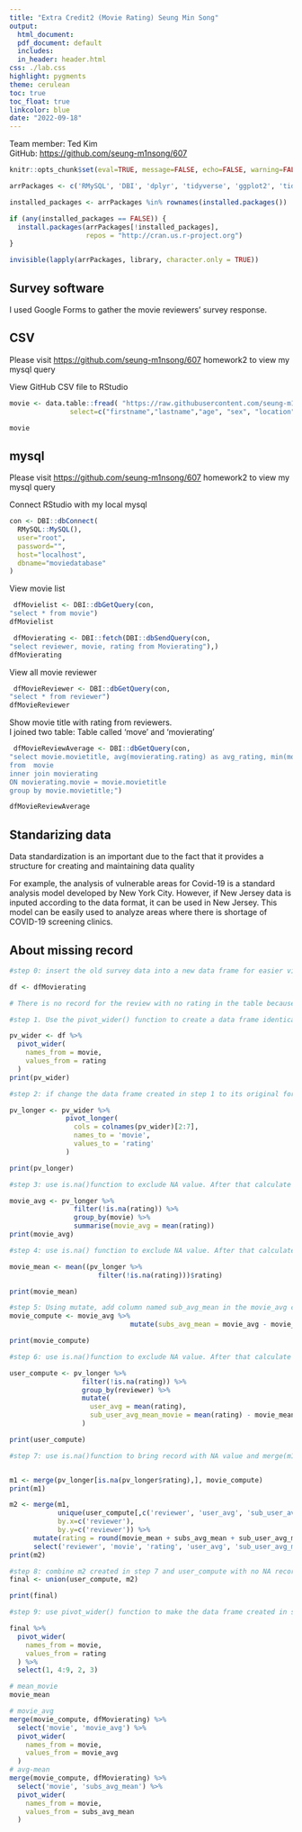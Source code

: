 ---
title: "Extra Credit2 (Movie Rating) Seung Min Song"
output:  
  html_document:
  pdf_document: default
  includes:
  in_header: header.html
css: ./lab.css
highlight: pygments
theme: cerulean
toc: true
toc_float: true
linkcolor: blue
date: "2022-09-18"
---
Team member: Ted Kim\
GitHub: <https://github.com/seung-m1nsong/607>\


```{r setup, include=FALSE}
knitr::opts_chunk$set(eval=TRUE, message=FALSE, echo=FALSE, warning=FALSE)
```

```{r install-packages, echo=FALSE}

arrPackages <- c('RMySQL', 'DBI', 'dplyr', 'tidyverse', 'ggplot2', 'tidyr')

installed_packages <- arrPackages %in% rownames(installed.packages())

if (any(installed_packages == FALSE)) {
  install.packages(arrPackages[!installed_packages], 
                   repos = "http://cran.us.r-project.org")
}

invisible(lapply(arrPackages, library, character.only = TRUE))

```
## Survey software

I used Google Forms to gather the movie reviewers' survey response. \

## CSV

Please visit <https://github.com/seung-m1nsong/607> homework2 to view my mysql query\

View GitHub CSV file to RStudio
```{r reviewdata-data}
movie <- data.table::fread( "https://raw.githubusercontent.com/seung-m1nsong/607/main/homework2/Movie_Rating.csv", 
               select=c("firstname","lastname","age", "sex", "location","SpiderMan","Thor","Top_Gun","Morbius","Toronto", "Doctor_Strange"))

movie
```


## mysql

Please visit <https://github.com/seung-m1nsong/607> homework2 to view my mysql query\

Connect RStudio with my local mysql
```{r dbconnect-data}
con <- DBI::dbConnect(
  RMySQL::MySQL(), 
  user="root", 
  password="",
  host="localhost", 
  dbname="moviedatabase"
)
```

View movie list
```{r movielist-data}
 dfMovielist <- DBI::dbGetQuery(con, 
"select * from movie")
dfMovielist
```

```{r movierating-data}
 dfMovierating <- DBI::fetch(DBI::dbSendQuery(con, 
"select reviewer, movie, rating from Movierating"),)
dfMovierating
```

View all movie reviewer
```{r movierevier-data}
 dfMovieReviewer <- DBI::dbGetQuery(con, 
"select * from reviewer")
dfMovieReviewer
```

Show movie title with rating from reviewers.\
I joined two table: Table called 'move' and 'movierating'
```{r moviereiviewrating-data}
 dfMovieReviewAverage <- DBI::dbGetQuery(con, 
"select movie.movietitle, avg(movierating.rating) as avg_rating, min(movierating.rating) as min_rating, max(movierating.rating) as max_rating
from  movie
inner join movierating
ON movierating.movie = movie.movietitle
group by movie.movietitle;")

dfMovieReviewAverage
```

## Standarizing data

Data standardization is an important due to the fact that it provides a structure for creating and maintaining data quality\

For example, the analysis of vulnerable areas for Covid-19 is a standard analysis model developed by New York City. However, if New Jersey data is inputed according to the data format, it can be used in New Jersey. This model can be easily used to analyze areas where there is shortage of COVID-19 screening clinics.

## About missing record
```{r find-na-location, echo=TRUE}
#step 0: insert the old survey data into a new data frame for easier viewing.

df <- dfMovierating

# There is no record for the review with no rating in the table because Null values are not stored in the data for data integrity. Therefore, use pivot_wider() and pivot_longer() function to create missing record. \c

#step 1. Use the pivot_wider() function to create a data frame identical to Excel format. missing record will display as a a NA.

pv_wider <- df %>%
  pivot_wider(
    names_from = movie,
    values_from = rating
  )
print(pv_wider)
```

```{r pvlonger-data, echo=TRUE}
#step 2: if change the data frame created in step 1 to its original form using the pivot_longer() function, a data frame including the missing record is created.

pv_longer <- pv_wider %>%
              pivot_longer(
                cols = colnames(pv_wider)[2:7],
                names_to = 'movie',
                values_to = 'rating'
              )

print(pv_longer)
```

```{r movieavg-data, echo=TRUE}
#step 3: use is.na()function to exclude NA value. After that calculate movie_avg for each movie. (identical to Excel)

movie_avg <- pv_longer %>%
                filter(!is.na(rating)) %>%
                group_by(movie) %>%
                summarise(movie_avg = mean(rating))
print(movie_avg)
```

```{r moviemean-data, echo=TRUE}
#step 4: use is.na() function to exclude NA value. After that calculate movie_mean.

movie_mean <- mean((pv_longer %>%
                      filter(!is.na(rating)))$rating)

print(movie_mean)

```

```{r moviecompute-data, echo=TRUE}
#step 5: Using mutate, add column named sub_avg_mean in the movie_avg created in step 3 and insert movie_mean subtacted from movie_avg (identical to Excel B19:G19).
movie_compute <- movie_avg %>%
                              mutate(subs_avg_mean = movie_avg - movie_mean)

print(movie_compute)
```

```{r usercompute-data, echo=TRUE}
#step 6: use is.na()function to exclude NA value. After that calculate each person's user_avg and user_avg_mean_movie (identical to Excel H2:17, I2:17).

user_compute <- pv_longer %>%
                  filter(!is.na(rating)) %>%
                  group_by(reviewer) %>%
                  mutate(
                    user_avg = mean(rating),
                    sub_user_avg_mean_movie = mean(rating) - movie_mean
                  )

print(user_compute)


```

```{r findNA-data, echo=TRUE}
#step 7: use is.na()function to bring record with NA value and merge(m1) with the movie_compute crated in step 5 (same as Join in SQL). then, select  'reviewer', 'user_avg', 'sub_user_avg_mean_movie' from user_compute in step 6 to distinct using unique() function for merge with m1. Calculate rate to insert. 


m1 <- merge(pv_longer[is.na(pv_longer$rating),], movie_compute)
print(m1)

m2 <- merge(m1,
            unique(user_compute[,c('reviewer', 'user_avg', 'sub_user_avg_mean_movie')]),
            by.x=c('reviewer'),
            by.y=c('reviewer')) %>%
      mutate(rating = round(movie_mean + subs_avg_mean + sub_user_avg_mean_movie, 0)) %>%
      select('reviewer', 'movie', 'rating', 'user_avg', 'sub_user_avg_mean_movie')
print(m2)
```
  
```{r fianlunion-data, echo=TRUE}  
#step 8: combine m2 created in step 7 and user_compute with no NA record using the union() function.
final <- union(user_compute, m2)

print(final)

```

```{r final-data, echo=TRUE}
#step 9: use pivot_wider() function to make the data frame created in step 8 identical to Excel format and display on the screen. Use the Excel formula to review the value. 

final %>%
  pivot_wider(
    names_from = movie,
    values_from = rating
  ) %>%
  select(1, 4:9, 2, 3)

# mean_movie
movie_mean

# movie_avg
merge(movie_compute, dfMovierating) %>%
  select('movie', 'movie_avg') %>%
  pivot_wider(
    names_from = movie,
    values_from = movie_avg
  )
# avg-mean
merge(movie_compute, dfMovierating) %>%
  select('movie', 'subs_avg_mean') %>%
  pivot_wider(
    names_from = movie,
    values_from = subs_avg_mean
  )


```
